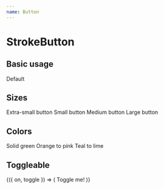 ```yaml
---
name: Button
---
```




# StrokeButton

<PropsTable of={StrokeButton} />


## Basic usage

<Playground>
  <StrokeButton>Default</StrokeButton>
</Playground>


## Sizes

<Playground>
  <StrokeButton size="xsmall">
    Extra-small button
  </StrokeButton>
</Playground>

<Playground>
  <StrokeButton size="small">
    Small button
  </StrokeButton>
</Playground>

<Playground>
  <StrokeButton size="medium">
    Medium button
  </StrokeButton>
</Playground>

<Playground>
  <StrokeButton size="large">
    Large button
  </StrokeButton>
</Playground>

## Colors

<Playground>
  <StrokeButton color1={COLORS.green[500]} color2={COLORS.green[500]}>
    Solid green
  </StrokeButton>
</Playground>

<Playground>
  <StrokeButton color1={COLORS.orange[500]} color2={COLORS.pink[300]}>
    Orange to pink
  </StrokeButton>
</Playground>

<Playground>
  <StrokeButton color1={COLORS.teal[700]} color2={COLORS.lime[500]}>
    Teal to lime
  </StrokeButton>
</Playground>



## Toggleable

<Playground>
  <ToggleState>
    {({ on, toggle }) => (
      <StrokeButton showStroke={on} onClick={toggle}>
        Toggle me!
      </StrokeButton>
    )}
  </ToggleState>
</Playground>
